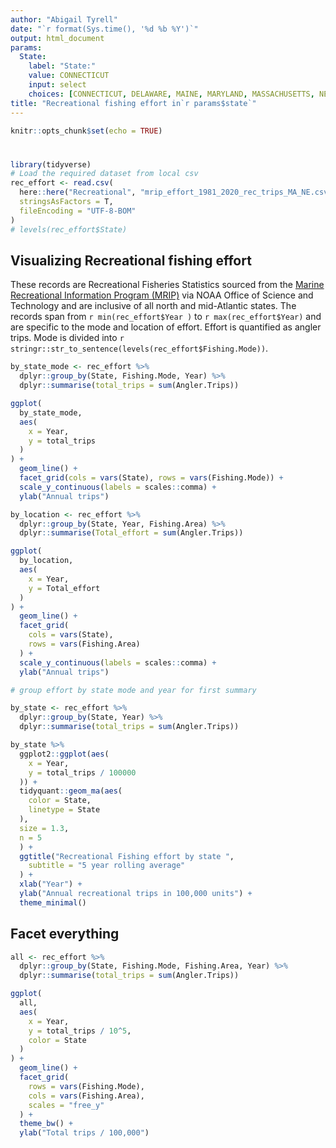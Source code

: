 ```yaml
---
author: "Abigail Tyrell"
date: "`r format(Sys.time(), '%d %b %Y')`"
output: html_document
params:
  State:
    label: "State:"
    value: CONNECTICUT
    input: select
    choices: [CONNECTICUT, DELAWARE, MAINE, MARYLAND, MASSACHUSETTS, NEW HAMPSHIRE, NEW JERSEY, NEW YORK, RHODE ISLAND, VIRGINIA]
title: "Recreational fishing effort in`r params$state`"
---
```


```r
knitr::opts_chunk$set(echo = TRUE)
```
# 
```r
library(tidyverse)
# Load the required dataset from local csv
rec_effort <- read.csv(
  here::here("Recreational", "mrip_effort_1981_2020_rec_trips_MA_NE.csv"),
  stringsAsFactors = T,
  fileEncoding = "UTF-8-BOM"
)
# levels(rec_effort$State)
```
## Visualizing Recreational fishing effort

These records are Recreational Fisheries Statistics sourced from the [ Marine Recreational Information Program (MRIP) ](https://www.st.nmfs.noaa.gov/recreational-fisheries/data-and-documentation/queries/index) via NOAA Office of Science and Technology and are inclusive of all north and mid-Atlantic states. The records span from `r min(rec_effort$Year )` to `r max(rec_effort$Year) ` and are specific to the mode and location of effort. Effort is quantified as angler trips. Mode is divided into `r stringr::str_to_sentence(levels(rec_effort$Fishing.Mode))`.




```r
by_state_mode <- rec_effort %>%
  dplyr::group_by(State, Fishing.Mode, Year) %>%
  dplyr::summarise(total_trips = sum(Angler.Trips))

ggplot(
  by_state_mode,
  aes(
    x = Year,
    y = total_trips
  )
) +
  geom_line() +
  facet_grid(cols = vars(State), rows = vars(Fishing.Mode)) +
  scale_y_continuous(labels = scales::comma) +
  ylab("Annual trips")
```

```r

by_location <- rec_effort %>%
  dplyr::group_by(State, Year, Fishing.Area) %>%
  dplyr::summarise(Total_effort = sum(Angler.Trips))

ggplot(
  by_location,
  aes(
    x = Year,
    y = Total_effort
  )
) +
  geom_line() +
  facet_grid(
    cols = vars(State),
    rows = vars(Fishing.Area)
  ) +
  scale_y_continuous(labels = scales::comma) +
  ylab("Annual trips")
```

```r
# group effort by state mode and year for first summary

by_state <- rec_effort %>%
  dplyr::group_by(State, Year) %>%
  dplyr::summarise(total_trips = sum(Angler.Trips))

by_state %>%
  ggplot2::ggplot(aes(
    x = Year,
    y = total_trips / 100000
  )) +
  tidyquant::geom_ma(aes(
    color = State,
    linetype = State
  ),
  size = 1.3,
  n = 5
  ) +
  ggtitle("Recreational Fishing effort by state ",
    subtitle = "5 year rolling average"
  ) +
  xlab("Year") +
  ylab("Annual recreational trips in 100,000 units") +
  theme_minimal()
```

## Facet everything
```r
all <- rec_effort %>%
  dplyr::group_by(State, Fishing.Mode, Fishing.Area, Year) %>%
  dplyr::summarise(total_trips = sum(Angler.Trips))

ggplot(
  all,
  aes(
    x = Year,
    y = total_trips / 10^5,
    color = State
  )
) +
  geom_line() +
  facet_grid(
    rows = vars(Fishing.Mode),
    cols = vars(Fishing.Area),
    scales = "free_y"
  ) +
  theme_bw() +
  ylab("Total trips / 100,000")
```


